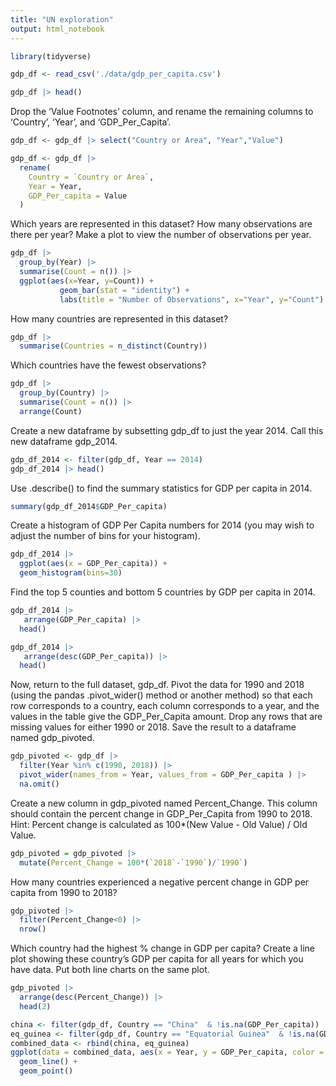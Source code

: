 ```yaml
---
title: "UN exploration"
output: html_notebook
---
```

```r
library(tidyverse)
```
```r
gdp_df <- read_csv('./data/gdp_per_capita.csv')
```
```r
gdp_df |> head()
```
Drop the 'Value Footnotes' column, and rename the remaining columns to 'Country', 'Year', and 'GDP_Per_Capita'.

```r
gdp_df <- gdp_df |> select("Country or Area", "Year","Value")
```

```r
gdp_df <- gdp_df |>
  rename(
    Country = `Country or Area`,
    Year = Year,
    GDP_Per_capita = Value
  )

```

Which years are represented in this dataset? How many observations are there per year? Make a plot to view the number of observations per year.

```r
gdp_df |> 
  group_by(Year) |> 
  summarise(Count = n()) |>
  ggplot(aes(x=Year, y=Count)) + 
           geom_bar(stat = "identity") + 
           labs(title = "Number of Observations", x="Year", y="Count")
```

How many countries are represented in this dataset? 
```r
gdp_df |> 
  summarise(Countries = n_distinct(Country))
```
Which countries have the fewest observations?
```r
gdp_df |>
  group_by(Country) |> 
  summarise(Count = n()) |>
  arrange(Count)
```
Create a new dataframe by subsetting gdp_df to just the year 2014. Call this new dataframe gdp_2014.

```r
gdp_df_2014 <- filter(gdp_df, Year == 2014)
gdp_df_2014 |> head()
```
Use .describe() to find the summary statistics for GDP per capita in 2014.

```r
summary(gdp_df_2014$GDP_Per_capita)
```

Create a histogram of GDP Per Capita numbers for 2014 (you may wish to adjust the number of bins for your histogram).

```r
gdp_df_2014 |>
  ggplot(aes(x = GDP_Per_capita)) +
  geom_histogram(bins=30)
```

Find the top 5 counties and bottom 5 countries by GDP per capita in 2014.
```r
gdp_df_2014 |>
   arrange(GDP_Per_capita) |>
  head()
```
```r
gdp_df_2014 |>
   arrange(desc(GDP_Per_capita)) |>
  head()
```
Now, return to the full dataset, gdp_df. Pivot the data for 1990 and 2018 (using the pandas .pivot_wider() method or another method) so that each row corresponds to a country, each column corresponds to a year, and the values in the table give the GDP_Per_Capita amount. Drop any rows that are missing values for either 1990 or 2018. Save the result to a dataframe named gdp_pivoted.

```r
gdp_pivoted <- gdp_df |> 
  filter(Year %in% c(1990, 2018)) |>
  pivot_wider(names_from = Year, values_from = GDP_Per_capita ) |>
  na.omit()
```
Create a new column in gdp_pivoted named Percent_Change. This column should contain the percent change in GDP_Per_Capita from 1990 to 2018. Hint: Percent change is calculated as 100*(New Value - Old Value) / Old Value.

```r
gdp_pivoted = gdp_pivoted |>
  mutate(Percent_Change = 100*(`2018`-`1990`)/`1990`)
```

How many countries experienced a negative percent change in GDP per capita from 1990 to 2018?
```r
gdp_pivoted |>
  filter(Percent_Change<0) |>
  nrow()
```
Which country had the highest % change in GDP per capita? Create a line plot showing these country's GDP per capita for all years for which you have data. Put both line charts on the same plot.

```r
gdp_pivoted |>
  arrange(desc(Percent_Change)) |>
  head(2)
```
```r
china <- filter(gdp_df, Country == "China"  & !is.na(GDP_Per_capita)) 
eq_guinea <- filter(gdp_df, Country == "Equatorial Guinea"  & !is.na(GDP_Per_capita)) 
combined_data <- rbind(china, eq_guinea)
ggplot(data = combined_data, aes(x = Year, y = GDP_Per_capita, color = Country)) +
  geom_line() +
  geom_point()

```




